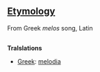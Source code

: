 ==[[Etymology]]==

From Greek ''melos'' song, Latin

==[[]]==

'''Tralslations'''

*[[Greek]]: [[melodia]]